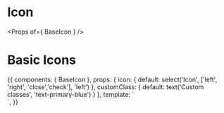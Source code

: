 
<Meta title="Components/Icon" component={BaseIcon} />

# Icon

<Props of={ BaseIcon } />

# Basic Icons

<Preview>
  <Story name="Basic">
    {{
      components: {
        BaseIcon
      },
      props: {
        icon: {
          default: select('Icon', ['left', 'right', 'close','check'], 'left')
        },
        customClass: {
          default: text('Custom classes', 'text-primary-blue')
        }
      },
      template: `
        <div class="py-16 flex justify-center">
          <BaseIcon :icon="icon" class="w-10 h-10" :class="customClass" />
        </div>`,
    }}
  </Story>
</Preview>

